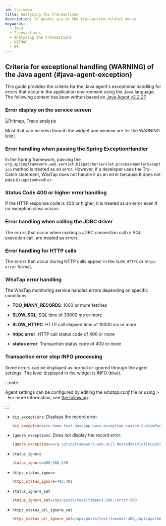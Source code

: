 ```yaml
---
id: trs-view
title: Analyzing the transactions
description: It guides you to the transaction-related menus.
keywords:
  - Java
  - Transactions
  - Analyzing the transactions
  - HITMAP
  - UI
---
```



<Trsview />

## Criteria for exceptional handling (**WARNING**) of the Java agent {#java-agent-exception}

This guide provides the criteria for the Java agent's exceptional handling for errors that occur in the application environment using the Java language. The following content has been written based on [Java Agent v2.2.27](../release-notes/java/java-2_2_27).

### Error display on the service screen

![hitmap, Trace analysis](/img/faq/apm-faq-hitmap-error.png)

Most <Cmdname sid="TTL06087" className="uitext" /> that can be seen throuth the <Cmdname sid="AA005" className="uitext" /> widget and <Cmdname sid="TTL06209" className="uitext" /> window are for the <span class="slow">WARNING</span> level.

### Error handling when passing the Spring ExceptionHandler

In the Spring framework, passing the `org.springframework.web.servlet.DispatcherServlet.processHandlerException` method is treated as an error. However, if a developer uses the Try-Catch statement, WhaTap does not handle it as an error because it does not pass `ExceptionHandler`.

### Status Code 400 or higher error handling

If the HTTP response code is 400 or higher, it is treated as an error even if no exception class occurs.

### Error handling when calling the JDBC driver

The errors that occur when making a JDBC connection call or SQL execution call, are treated as errors.

### Error handling for HTTP calls

The errors that occur during HTTP calls appear in the `SLOW_HTTPC` or `httpc error` format.

### WhaTap error handling

The WhaTap monitoring service handles errors depending on specific conditions.

- **TOO_MANY_RECORDS**: 1000 or more fetches

- **SLOW_SQL**: SQL time of 30000 ms or more

- **SLOW_HTTPC**: HTTP call elapsed time of 10000 ms or more

- **httpc error**: HTTP call status code of 400 or more

- **status error**: Transaction status code of 400 or more

### Transaction error step INFO processing

Some errors can be displayed as normal or ignored through the agent settings. The level displayed in the <Cmdname sid="AA005" className="uitext" /> widget is <span class="normal">INFO</span> (blue).

:::note

Agent settings can be configured by editing the _whatap.conf_ file or using <Cmdname sid="management" className="uitext" /> &gt; <Cmdname sid="agent_configuration" className="uitext" />. For more information, see [the following](set-agent).

:::

- `biz_exceptions`: Displays the record error.

  ```ini title="whatap.conf"
  biz_exceptions=io.home.test.baseapp.base.exception.custom.CustomParameterizedException
  ```

- `ignore_exceptions`: Does not display the record error.

  ```ini title="whatap.conf"
  ignore_exceptions=org.springframework.web.util.NestedServletException
  ```

- `status_ignore`

  ```ini title="whatap.conf"
  status_ignore=408,500,200
  ```

- `httpc_status_ignore`

  ```ini title="whatap.conf"
  httpc_status_ignore=403,401
  ```

- `status_ignore_set`

  ```ini title="whatap.conf"
  status_ignore_set=/api/posts/test/timeout:200,/error:500
  ```

- `httpc_status_url_ignore_set`

  ```ini title="whatap.conf"
  httpc_status_url_ignore_set=/api/posts/test/timeout:408,/api/apache/httpclient/posts/timeout:500
  ```
